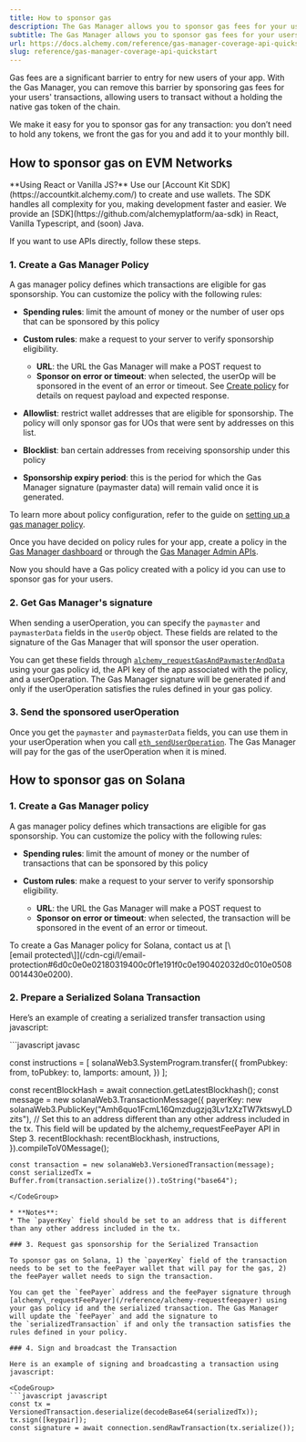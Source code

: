 ```yaml
---
title: How to sponsor gas
description: The Gas Manager allows you to sponsor gas fees for your users on EVM networks and Solana, removing the biggest barrier to entry.
subtitle: The Gas Manager allows you to sponsor gas fees for your users on EVM networks and Solana, removing the biggest barrier to entry.
url: https://docs.alchemy.com/reference/gas-manager-coverage-api-quickstart
slug: reference/gas-manager-coverage-api-quickstart
---
```


Gas fees are a significant barrier to entry for new users of your app. With the Gas Manager, you can remove this barrier by sponsoring gas fees for your users' transactions, allowing users to transact without a holding the native gas token of the chain.

We make it easy for you to sponsor gas for any transaction: you don’t need to hold any tokens, we front the gas for you and add it to your monthly bill.

## How to sponsor gas on EVM Networks

<Info>
  **Using React or Vanilla JS?** Use our [Account Kit SDK](https://accountkit.alchemy.com/) to create and use wallets. The SDK handles all complexity for you, making development faster and easier. We provide an [SDK](https://github.com/alchemyplatform/aa-sdk) in React, Vanilla Typescript, and (soon) Java.
</Info>

If you want to use APIs directly, follow these steps.

### 1. Create a Gas Manager Policy

A gas manager policy defines which transactions are eligible for gas sponsorship. You can customize the policy with the following rules:

* **Spending rules**: limit the amount of money or the number of user ops that can be sponsored by this policy

* **Custom rules**: make a request to your server to verify sponsorship eligibility.

  * **URL**: the URL the Gas Manager will make a POST request to
  * **Sponsor on error or timeout**: when selected, the userOp will be sponsored in the event of an error or timeout. See [Create policy](create-policy) for details on request payload and expected response.

* **Allowlist**: restrict wallet addresses that are eligible for sponsorship. The policy will only sponsor gas for UOs that were sent by addresses on this list.

* **Blocklist**: ban certain addresses from receiving sponsorship under this policy

* **Sponsorship expiry period**: this is the period for which the Gas Manager signature (paymaster data) will remain valid once it is generated.

To learn more about policy configuration, refer to the guide on [setting up a gas manager policy](/docs/setup-a-gas-manager-policy).

Once you have decided on policy rules for your app, create a policy in the [Gas Manager dashboard](https://dashboard.alchemy.com/gas-manager/policy/create/?a=api-docs) or through the [Gas Manager Admin APIs](/reference/create-policy).

Now you should have a Gas policy created with a policy id you can use to sponsor gas for your users.

### 2. Get Gas Manager's signature

When sending a userOperation, you can specify the `paymaster` and `paymasterData` fields in the `userOp` object. These fields are related to the signature of the Gas Manager that will sponsor the user operation.

You can get these fields through [`alchemy_requestGasAndPaymasterAndData`](/reference/alchemy-requestgasandpaymasteranddata) using your gas policy id, the API key of the app associated with the policy, and a userOperation. The Gas Manager signature will be generated if and only if the userOperation satisfies the rules defined in your gas policy.

### 3. Send the sponsored userOperation

Once you get the `paymaster` and `paymasterData` fields, you can use them in your userOperation when you call [`eth_sendUserOperation`](/reference/eth-senduseroperation). The Gas Manager will pay for the gas of the userOperation when it is mined.

## How to sponsor gas on Solana

### 1. Create a Gas Manager policy

A gas manager policy defines which transactions are eligible for gas sponsorship. You can customize the policy with the following rules:

* **Spending rules**: limit the amount of money or the number of transactions that can be sponsored by this policy

* **Custom rules**: make a request to your server to verify sponsorship eligibility.

  * **URL**: the URL the Gas Manager will make a POST request to
  * **Sponsor on error or timeout**: when selected, the transaction will be sponsored in the event of an error or timeout.

<Info>
  To create a Gas Manager policy for Solana, contact us at [\[email protected\]](/cdn-cgi/l/email-protection#6d0c0e0e02180319400c0f1e191f0c0e190402032d0c010e05080014430e0200).
</Info>

### 2. Prepare a Serialized Solana Transaction

Here’s an example of creating a serialized transfer transaction using javascript:

<CodeGroup>
  ```javascript javasc

  const instructions = [
      solanaWeb3.SystemProgram.transfer({
        fromPubkey: from,
        toPubkey: to,
        lamports: amount,
      })
    ];

  const recentBlockHash = await connection.getLatestBlockhash();
    const message = new solanaWeb3.TransactionMessage({
      payerKey: new solanaWeb3.PublicKey("Amh6quo1FcmL16Qmzdugzjq3Lv1zXzTW7ktswyLDzits"), // Set this to an address different than any other address included in the tx. This field will be updated by the alchemy_requestFeePayer API in Step 3. 
      recentBlockhash: recentBlockhash,
      instructions,
    }).compileToV0Message();

    const transaction = new solanaWeb3.VersionedTransaction(message);
    const serializedTx = Buffer.from(transaction.serialize()).toString("base64");
  ```
</CodeGroup>

* **Notes**:
  * The `payerKey` field should be set to an address that is different than any other address included in the tx.

### 3. Request gas sponsorship for the Serialized Transaction

To sponsor gas on Solana, 1) the `payerKey` field of the transaction needs to be set to the feePayer wallet that will pay for the gas, 2) the feePayer wallet needs to sign the transaction.

You can get the `feePayer` address and the feePayer signature through [alchemy\_requestFeePayer](/reference/alchemy-requestfeepayer) using your gas policy id and the serialized transaction. The Gas Manager will update the `feePayer` and add the signature to the `serializedTransaction` if and only the transaction satisfies the rules defined in your policy.

### 4. Sign and broadcast the Transaction

Here is an example of signing and broadcasting a transaction using javascript:

<CodeGroup>
  ```javascript javascript
  const tx = VersionedTransaction.deserialize(decodeBase64(serializedTx));
  tx.sign([keypair]);
  const signature = await connection.sendRawTransaction(tx.serialize());
  ```
</CodeGroup>
